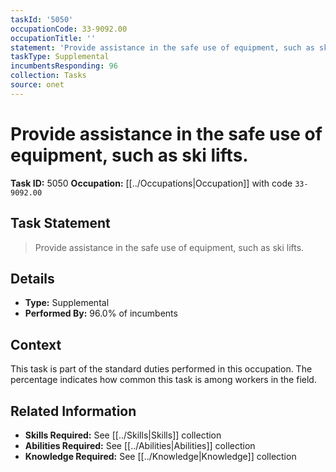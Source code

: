 ```yaml
---
taskId: '5050'
occupationCode: 33-9092.00
occupationTitle: ''
statement: 'Provide assistance in the safe use of equipment, such as ski lifts.'
taskType: Supplemental
incumbentsResponding: 96
collection: Tasks
source: onet
---
```

# Provide assistance in the safe use of equipment, such as ski lifts.

**Task ID:** 5050
**Occupation:** [[../Occupations|Occupation]] with code `33-9092.00`

## Task Statement

> Provide assistance in the safe use of equipment, such as ski lifts.

## Details

- **Type:** Supplemental
- **Performed By:** 96.0% of incumbents

## Context

This task is part of the standard duties performed in this occupation. The percentage indicates how common this task is among workers in the field.

## Related Information

- **Skills Required:** See [[../Skills|Skills]] collection
- **Abilities Required:** See [[../Abilities|Abilities]] collection
- **Knowledge Required:** See [[../Knowledge|Knowledge]] collection
